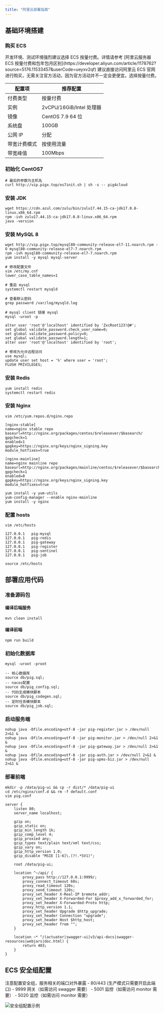 ```yaml
---
title: "阿里云部署指南"
---
```


## 基础环境搭建

### 购买 ECS

<Note>
开发环境、测试环境强烈建议选择 ECS 按量付费。详情请参考 [阿里云服务器 ECS 按量付费和包年包月区别](https://developer.aliyun.com/article/1178762?source=5176.11533457&userCode=ueyxv2qf)
</Note>

<Card title="购买链接" icon="link" href="https://www.aliyun.com/product/ecs?source=5176.11533457&userCode=ueyxv2qf">
建议直接访问阿里云 ECS 官网进行购买，无需关注官方活动，因为官方活动并不一定会更便宜。选择按量付费。
</Card>

| 配置项 | 推荐配置 |
| --- | --- |
| 付费类型 | 按量付费 |
| 实例 | 2vCPU/16GiB/Intel 处理器 |
| 镜像 | CentOS 7.9 64 位 |
| 系统盘 | 100GB |
| 公网 IP | 分配 |
| 带宽计费模式 | 按使用流量 |
| 带宽峰值 | 100Mbps |

### 初始化 CentOS7

```shell
# 最后的参数为主机名
curl http://vip.pigx.top/os7init.sh | sh -s -- pig4cloud
```

### 安装 JDK

```shell
wget https://cdn.azul.com/zulu/bin/zulu17.44.15-ca-jdk17.0.8-linux.x86_64.rpm
rpm -ivh zulu17.44.15-ca-jdk17.0.8-linux.x86_64.rpm
java -version
```

### 安装 MySQL 8

```shell
wget http://vip.pigx.top/mysql80-community-release-el7-11.noarch.rpm -O mysql80-community-release-el7-7.noarch.rpm
rpm -ivh mysql80-community-release-el7-7.noarch.rpm
yum install -y mysql mysql-server

# 修改配置文件
vim /etc/my.cnf
lower_case_table_names=1

# 重启 mysql
systemctl restart mysqld

# 查看默认密码
grep password /var/log/mysqld.log

# mysql client 链接 mysql
mysql -uroot -p

alter user 'root'@'localhost' identified by 'ZxcRoot123!@#';
set global validate_password.check_user_name=0;
set global validate_password.policy=0;
set global validate_password.length=1;
alter user 'root'@'localhost' identified by 'root';

# 修改为允许远程访问
use mysql;
update user set host = '%' where user = 'root';
FLUSH PRIVILEGES;
```

### 安装 Redis

```shell
yum install redis
systemctl restart redis
```

### 安装 Nginx

```shell
vim /etc/yum.repos.d/nginx.repo

[nginx-stable]
name=nginx stable repo
baseurl=http://nginx.org/packages/centos/$releasever/$basearch/
gpgcheck=1
enabled=1
gpgkey=https://nginx.org/keys/nginx_signing.key
module_hotfixes=true

[nginx-mainline]
name=nginx mainline repo
baseurl=http://nginx.org/packages/mainline/centos/$releasever/$basearch/
gpgcheck=1
enabled=0
gpgkey=https://nginx.org/keys/nginx_signing.key
module_hotfixes=true
```

```shell
yum install -y yum-utils
yum-config-manager --enable nginx-mainline
yum install -y nginx
```

### 配置 hosts

```shell
vim /etc/hosts

127.0.0.1   pig-mysql
127.0.0.1   pig-redis
127.0.0.1   pig-gateway
127.0.0.1   pig-register
127.0.0.1   pig-sentinel
127.0.0.1   pig-job

source /etc/hosts
```

## 部署应用代码

### 准备源码包

#### 编译后端服务

```shell
mvn clean install
```

#### 编译前端

```shell
npm run build
```

### 初始化数据库

```shell
mysql -uroot -proot

-- 核心数据库
source db/pig.sql;
-- nacos配置
source db/pig_config.sql;
-- 代码生成模块脚本
source db/pig_codegen.sql;
-- 定时任务模块脚本
source db/pig_job.sql;
```

### 启动服务端

```shell
nohup java -Dfile.encoding=utf-8 -jar pig-register.jar > /dev/null 2>&1 &
nohup java -Dfile.encoding=utf-8 -jar pig-monitor.jar > /dev/null 2>&1 &
nohup java -Dfile.encoding=utf-8 -jar pig-gateway.jar > /dev/null 2>&1 &
nohup java -Dfile.encoding=utf-8 -jar pig-auth.jar > /dev/null 2>&1 &
nohup java -Dfile.encoding=utf-8 -jar pig-upms-biz.jar > /dev/null 2>&1 &
```

### 部署前端

```shell
mkdir -p /data/pig-ui && cp -r dist/* /data/pig-ui
cd /etc/nginx/conf.d && rm -f default.conf
vim pig.conf
```

```nginx
server {
    listen 80;
    server_name localhost;

    gzip on;
    gzip_static on;
    gzip_min_length 1k;
    gzip_comp_level 4;
    gzip_proxied any;
    gzip_types text/plain text/xml text/css;
    gzip_vary on;
    gzip_http_version 1.0;
    gzip_disable "MSIE [1-6]\.(?!.*SV1)";

    root /data/pig-ui;
    
    location ^~/api/ {
        proxy_pass http://127.0.0.1:9999/;
        proxy_connect_timeout 60s;
        proxy_read_timeout 120s;
        proxy_send_timeout 120s;
        proxy_set_header X-Real-IP $remote_addr;
        proxy_set_header X-Forwarded-For $proxy_add_x_forwarded_for;
        proxy_set_header X-Forwarded-Proto http;
        proxy_http_version 1.1;
        proxy_set_header Upgrade $http_upgrade;
        proxy_set_header Connection "upgrade";
        proxy_set_header Host $http_host;
        proxy_set_header from "";
    }
    
    location ~* ^/(actuator|swagger-ui|v3/api-docs|swagger-resources|webjars|doc.html) {
        return 403;
    }
}
```

## ECS 安全组配置

<Warning>
注意配置安全组，服务相关的端口对外暴露
</Warning>

<Tabs>
  <Tab title="必需端口">
    - 80/443 (生产模式只需要开启此端口)
  </Tab>
  <Tab title="可选端口">
    - 9999 网关（如需访问 swagger 需要）
    - 5001 监控（如需访问 monitor 需要）
    - 5020 监控（如需访问 monitor 需要）
  </Tab>
</Tabs>

![安全组配置示例](/images/1600526129960-ccee8fcd-1db8-4597-a9ab-411b0ea84f67.png)
